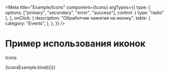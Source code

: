<!-- Icons.stories.mdx -->


<Meta
  title="Example/Icons"
  component={Icons}
  argTypes={{
    type: {
      options: ["primary", "secondary", "error", "success"],
      control: { type: "radio" },
    },
    onClick: {
      description: "Обработчик нажатия на иконку",
      table: {
        category: "Events",
      },
    },
  }}
/>

# Пример использования иконок

Icons

<Canvas mdxSource={IconsExampleSource}>
  <Story name="Icons">{IconsExample.bind({})}</Story>
</Canvas>

<ArgsTable of={Icons} />
